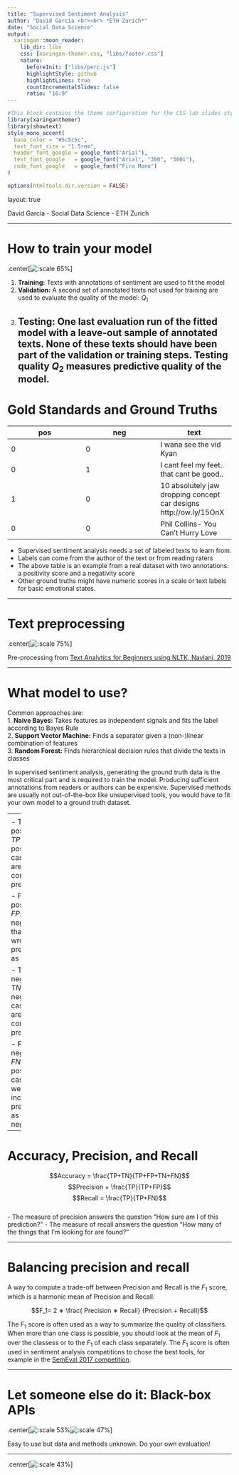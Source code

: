 ```yaml
---
title: "Supervised Sentiment Analysis"
author: "David Garcia <br><br> *ETH Zurich*"
date: "Social Data Science"
output:
  xaringan::moon_reader:
    lib_dir: libs 
    css: [xaringan-themer.css, "libs/footer.css"]
    nature:
      beforeInit: ["libs/perc.js"]
      highlightStyle: github
      highlightLines: true
      countIncrementalSlides: false
      ratio: "16:9"
---
```



```r
#This block contains the theme configuration for the CSS lab slides style
library(xaringanthemer)
library(showtext)
style_mono_accent(
  base_color = "#5c5c5c",
  text_font_size = "1.5rem",
  header_font_google = google_font("Arial"),
  text_font_google   = google_font("Arial", "300", "300i"),
  code_font_google   = google_font("Fira Mono")
)
```

```r
options(htmltools.dir.version = FALSE)
```

layout: true

<div class="my-footer"><span>David Garcia - Social Data Science - ETH Zurich</span></div> 

---

# How to train your model
.center[![:scale 65%](supervisedPhases.png)] 

1. **Training:** Texts with annotations of sentiment are used to fit the model  
2. **Validation:** A second set of annotated texts not used for training are used to evaluate the quality of the model: $Q_{1}$  
3. **Testing:** One last evaluation run of the fitted model with a leave-out sample of annotated texts. None of these texts should have been part of the validation or training steps. Testing quality $Q_2$ measures predictive quality of the model.
---

# Gold Standards and Ground Truths


pos | neg | text  
------------- | ------------- | -------------
0 | 0 |  I wana see the vid Kyan  
0 | 1 | I cant feel my feet.. that cant be good..  
1 | 0 | 10 absolutely jaw dropping concept car designs http://ow.ly/15OnX  
0 | 0 | Phil Collins- You Can’t Hurry Love

- Supervised sentiment analysis needs a set of labeled texts to learn from.
- Labels can come from the author of the text or from reading raters
- The above table is an example from a real dataset with two annotations: a positivity score and a negativity score
- Other ground truths  might have numeric scores in a scale or text labels for basic emotional states.

---

# Text preprocessing

.center[![:scale 75%](http://res.cloudinary.com/dyd911kmh/image/upload/f_auto,q_auto:best/v1535125878/NLTK3_zwbdgg.png)]

Pre-processing from [Text Analytics for Beginners using NLTK, Navlani, 2019](https://www.datacamp.com/community/tutorials/text-analytics-beginners-nltk)

---

# What model to use?

Common approaches are:  
1. **Naive Bayes:** Takes features as independent signals and fits the label according to Bayes Rule  
2. **Support Vector Machine:** Finds a separator given a (non-)linear combination of features  
3. **Random Forest:** Finds hierarchical decision rules that divide the texts in classes

In supervised sentiment analysis, generating the ground truth data is the most critical part and is required to train the model. Producing sufficient annotations from readers or authors can be expensive. Supervised methods are usually not out-of-the-box like unsupervised tools, you would have to fit your own model to a ground truth dataset.

---
<div style="float:right">
<img src="Precisionrecall.png" alt="Precision and Recall" width="480px"/>
</div>
# Evaluating classifiers 

- True positives $TP$: All positive cases that are correctly predicted

- False positives $FP$: All negatives that were wrongly predicted as positive

- True negatives $TN$: All negative cases that are correctly predicted 

- False negatives $FN$: All positive cases that were incorrectly predicted as negative

---

# Accuracy, Precision, and Recall
$$Accuracy = \frac{TP+TN}{TP+FP+TN+FN}$$
$$Precision = \frac{TP}{TP+FP}$$
$$Recall = \frac{TP}{TP+FN}$$  
- The measure of precision answers the question "How sure am I of this prediction?"
- The measure of recall answers the question  "How many of the things that I’m looking for are found?"

---

# Balancing precision and recall

A way to compute a trade-off between Precision and Recall is the $F_1$ score, which is a harmonic mean of Precision and Recall:

$$F_1= 2 ∗ \frac{ Precision ∗ Recall} {Precision + Recall}$$

The $F_1$ score is often used as a way to summarize the quality of classifiers. When more than one class is possible, you should look at the mean of $F_1$ over the classess or to the $F_1$ of each class separately. The $F_1$ score is often used in sentiment analysis competitions to chose the best tools, for example in the [SemEval 2017 competition](https://alt.qcri.org/semeval2017/index.php?id=tasks).

---

# Let someone else do it: Black-box APIs

.center[![:scale 53%](IBMNLP.png)![:scale 47%](GoogleNLP.png)]

Easy to use but data and methods unknown. Do your own evaluation!

---
.center[![:scale 43%](Mind.jpeg)]